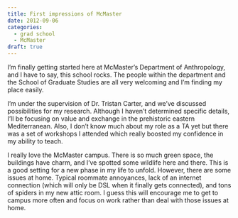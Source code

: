 ```yaml
---
title: First impressions of McMaster
date: 2012-09-06
categories:
  - grad school
  - McMaster
draft: true
---
```


I'm finally getting started here at McMaster's Department of Anthropology, and I have to say, this school rocks.
The people within the department and the School of Graduate Studies are all very welcoming and I'm finding my place easily.

I'm under the supervision of Dr. Tristan Carter, and we've discussed possibilities for my research.
Although I haven't determined specific details, I'll be focusing on value and exchange in the prehistoric eastern Mediterranean.
Also, I don't know much about my role as a TA yet but there was a set of workshops I attended which really boosted my confidence in my ability to teach.

I really love the McMaster campus.
There is so much green space, the buildings have charm, and I've spotted some wildlife here and there.
This is a good setting for a new phase in my life to unfold.
However, there are some issues at home.
Typical roommate annoyances, lack of an internet connection (which will only be DSL when it finally gets connected), and tons of spiders in my new attic room.
I guess this will encourage me to get to campus more often and focus on work rather than deal with those issues at home.
